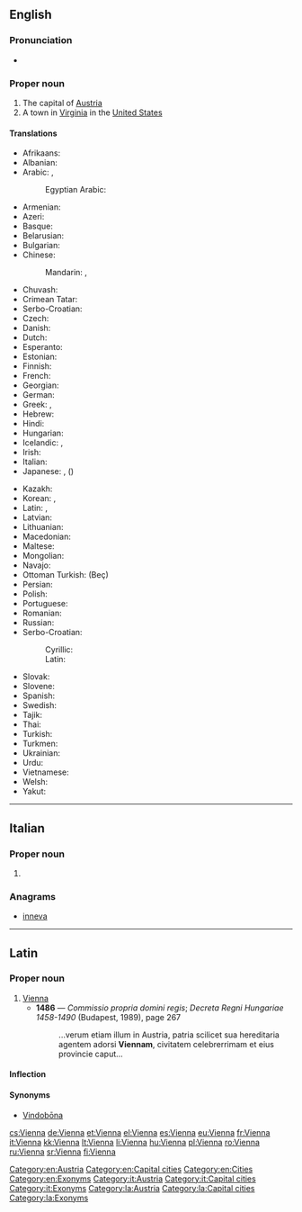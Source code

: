 ==English==

{{wikipedia}}

===Pronunciation===
* {{IPA|/viˈɛnə/}}

===Proper noun===
{{en-proper noun}}

# The capital of [[Austria]]
# A town in [[Virginia]] in the [[United States]]

====Translations====
{{rfc-tsort|duplicate language: Serbo-Croatian}}
{{trans-top|capital of Austria}}
* Afrikaans: {{t-|af|Wene|xs=Afrikaans}}
* Albanian: {{t+|sq|Vjena|xs=Albanian}}
* Arabic: {{t-|ar|فيينا|f|tr=fiyanna, viyénna}}, {{t-|ar|ڤيينا|f|tr=viyénna}}
*: Egyptian Arabic: {{tø|arz|ڤيينا|f|tr=viyénna|sc=Arab}}
* Armenian: {{t-|hy|Վիեննա|tr=Vienna}}
* Azeri: {{t-|az|Vyana|xs=Azeri}}
* Basque: {{t+|eu|Viena}}
* Belarusian: {{t-|be|Вена|f|tr=Véna|xs=Belarusian}}
* Bulgarian: {{t-|bg|Виена|f|tr=Viéna}}
* Chinese:
*: Mandarin: {{t-|cmn|維也納|sc=Hani}}, {{t-|cmn|维也纳|tr=Wéiyěnà|sc=Hani}}
* Chuvash: {{tø|cv|Вена|tr=Vena|sc=Cyrl}}
* Crimean Tatar: {{tø|crh|Viyana}}
* Serbo-Croatian: {{t|sh|Beč|m}}
* Czech: {{t+|cs|Vídeň|f}}
* Danish: {{t|da|Wien}}
* Dutch: {{t-|nl|Wenen}}
* Esperanto: {{t-|eo|Vieno|xs=Esperanto}}
* Estonian: {{t+|et|Viin}}
* Finnish: {{t+|fi|Wien}}
* French: {{t+|fr|Vienne|f}}
* Georgian: {{t-|ka|ვენა|tr=vena|sc=Geor|xs=Georgian}}
* German: {{t+|de|Wien|n}}
* Greek: {{t+|el|Βιέννη|f|tr=Viénni}}, {{t+|el|Βιένη|f|tr=Viéni}}
* Hebrew: {{t-|he|וינה|f|tr=vīna}}
* Hindi: {{t-|hi|वियना|tr=viyanā|xs=Hindi}}
* Hungarian: {{t+|hu|Bécs}}
* Icelandic: {{t-|is|Vín|f}}, {{t-|is|Vínarborg|f}}
* Irish: {{t|ga|Vín|m}}
* Italian: {{t+|it|Vienna|f}}
* Japanese: {{t-|ja|ウィーン|tr=Wīn}}, ({{t-|ja|維納}})
{{trans-mid}}
* Kazakh: {{t-|kk|Вена|tr=Vena|sc=Cyrl|xs=Kazakh}}
* Korean: {{t-|ko|빈|tr=Bin}}, {{t-|ko|비엔나|tr=Bienna}}
* Latin: {{t-|la|Vienna|f}}, {{t+|la|Vindobona|f}}
* Latvian: {{t-|lv|Vīne|xs=Latvian}}
* Lithuanian: {{t+|lt|Viena|xs=Lithuanian}}
* Macedonian: {{t-|mk|Виена|f|tr=Viéna}}
* Maltese: {{t-|mt|Vjenna|f|xs=Maltese}}
* Mongolian: {{t-|mn|Вена|tr=Véna|sc=Cyrl|xs=Mongolian}}
* Navajo: {{tø|nv|Biin}}
* Ottoman Turkish: {{ota-Arab|[[بچ]]}} (Beç)
* Persian: {{t+|fa|وین|tr=Vin}}
* Polish: {{t+|pl|Wiedeń|m}}
* Portuguese: {{t-|pt|Viena|f}}
* Romanian: {{t+|ro|Viena|f}}
* Russian: {{t+|ru|Вена|f|tr=Véna}}
* Serbo-Croatian:
*: Cyrillic: {{t-|sh|Беч|m|alt=Бе̑ч|sc=Cyrl|xs=Serbo-Croatian}}
*: Latin: {{t-|sh|Beč|m|alt=Bȇč|xs=Serbo-Croatian}}
* Slovak: {{t-|sk|Viedeň|f}}
* Slovene: {{t+|sl|Dunaj|m}}
* Spanish: {{t+|es|Viena|f}}
* Swedish: {{t+|sv|Wien}}
* Tajik: {{t-|tg|Вена|tr=Vena|sc=Cyrl|xs=Tajik}}
* Thai: {{t-|th|เวียนนา|tr=wiannaa}}
* Turkish: {{t+|tr|Viyana}}
* Turkmen: {{t-|tk|Wena|xs=Turkmen}}
* Ukrainian: {{t-|uk|Відень|f|tr=Víden'|xs=Ukrainian}}
* Urdu: {{t-|ur|ویانا|tr=viyanā|xs=Urdu}}
* Vietnamese: {{t+|vi|Viên|xs=Vietnamese}}
* Welsh: {{t|cy|Fienna|m}}
* Yakut: {{tø|sah|Вена|tr=Vena|sc=Cyrl}}
{{trans-bottom}}

{{trans-top|in Virginia, USA}}
{{trans-mid}}
{{trans-bottom}}

[[Category:en:Austria]]
[[Category:en:Capital cities]]
[[Category:en:Cities]]
[[Category:en:Exonyms]]

----

==Italian==

===Proper noun===
{{it-proper noun|g=f}}

# {{l|en|Vienna}} {{gloss|capital of Austria}}

===Anagrams===
* [[inneva#Italian|inneva]]

[[Category:it:Austria]]
[[Category:it:Capital cities]]
[[Category:it:Exonyms]]

----

==Latin==

===Proper noun===
{{la-proper noun|Vienna|Viennae|Viennae|f|first}}

# [[#English|Vienna]]
#* '''1486''' — ''Commissio propria domini regis''; ''Decreta Regni Hungariae 1458-1490'' (Budapest, 1989), page 267
#*: ...verum etiam illum in Austria, patria scilicet sua hereditaria agentem adorsi '''Viennam''', civitatem celebrerrimam et eius provincie caput...

====Inflection====
{{la-decl-1st-loc|Vienn}}

====Synonyms====
* [[Vindobona|Vindobōna]]

[[Category:la:Austria]]
[[Category:la:Capital cities]]
[[Category:la:Exonyms]]

[[cs:Vienna]]
[[de:Vienna]]
[[et:Vienna]]
[[el:Vienna]]
[[es:Vienna]]
[[eu:Vienna]]
[[fr:Vienna]]
[[it:Vienna]]
[[kk:Vienna]]
[[lt:Vienna]]
[[li:Vienna]]
[[hu:Vienna]]
[[pl:Vienna]]
[[ro:Vienna]]
[[ru:Vienna]]
[[sr:Vienna]]
[[fi:Vienna]]